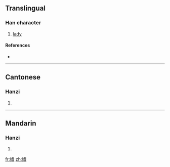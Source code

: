 {{also|嬙}}
==Translingual==

===Han character===
{{Han char|rn=38|rad=女|as=11|sn=14|four=|canj=女土金田 (VGCW)}}

# [[lady]]

====References====
* {{Han ref|kx=0270.311|hdz=21075.110|uh=5AF1|ud=23281}}

----

==Cantonese==

===Hanzi===
{{yue-hanzi|jyut=|y=cheung4|tra=嬙}}

# {{defn|Cantonese|sort=女11}}

----

==Mandarin==

===Hanzi===
{{cmn-hanzi|tra=嬙|pin=[[qiáng]] ([[qiang2]]), [[ráo]] ([[rao2]])|wg=ch'iang<sup>2</sup>, jao<sup>2</sup>}}

# {{defn|Mandarin|sort=女11}}

[[fr:嫱]]
[[zh:嫱]]